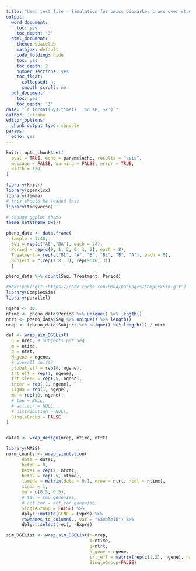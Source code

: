 ```yaml
---
title: "User test file - Simulation for omics biomarker cross over studies"
output:
  word_document:
    toc: yes
    toc_depth: '3'
  html_document:
    theme: spacelab
    mathjax: default
    code_folding: hide
    toc: yes
    toc_depth: 3
    number_sections: yes
    toc_float:
      collapsed: no
      smooth_scroll: no
  pdf_document:
    toc: yes
    toc_depth: '3'
date: "`r format(Sys.time(), '%d %B, %Y')`"
author: Juliane
editor_options:
  chunk_output_type: console
params:
  echo: yes
---
```


```r
knitr::opts_chunk$set(
  eval = TRUE, echo = params$echo, results = "asis",
  message = FALSE, warning = FALSE, error = TRUE,
  width = 120
)

```


```r
library(knitr)
library(openxlsx)
library(limma)
# this should be loaded last
library(tidyverse)

# change ggplot theme
theme_set(theme_bw())
```


```r

pheno_data <- data.frame(
  Sample = 1:48, 
  Seq = rep(c("AB","BA"), each = 24),
  Period = rep(c(0, 1, 2, 0, 1, 2), each = 8),
  Treatment = rep(c("BL", "A", "B", "BL", "B", "A"), each = 8),
  Subject = c(rep(1:8, 3), rep(9:16, 3))
  )

pheno_data %>% count(Seq, Treatment, Period)

```

```r
#pak::pak("git::https://code.roche.com/PMDA/packages/ComplexSim.git")
library(ComplexSim)
library(parallel)

ngene <- 10
ntime <- pheno_data$Period %>% unique() %>% length()
ntrt <- pheno_data$Seq %>% unique() %>% length()
nrep <- (pheno_data$Subject %>% unique() %>% length()) / ntrt

dat <- wrap_sim_DGEList(
  n = nrep, # subjects per Seq
  m = ntime,
  q = ntrt,
  N_gene = ngene,
  # overall shift?
  global_eff = rep(0, ngene),
  trt_eff = rep(1, ngene),
  trt_slope = rep(.5, ngene),
  inter = rep(.1, ngene),
  sigma = rep(1, ngene),
  mu = rep(10, ngene),
  # tau = NULL,
  # act.cor = NULL,
  # distribution = NULL,
  SingleGroup = FALSE
)



```


```r
data1 <- wrap_design(nrep, ntime, ntrt)

library(MASS)
norm_counts <- wrap_simulation(
      data = data1,
      beta0 = 0,
      beta1 = rep(1, ntrt),
      beta2 = rep(.5, ntime),
      lambda = matrix(data = 0.1, nrow = ntrt, ncol = ntime),
      sigma = 1,
      mu = c(0.5, 0.5),
      # tau = tau_genewise,
      # act.cor = act.cor_genewise,
      SingleGroup = FALSE) %>%
      dplyr::mutate(GENE = Exprs) %>%
      rownames_to_column(., var = "SampleID") %>%
      dplyr::select(-eij, -Exprs)

```


```r
sim_DGEList <- wrap_sim_DGEList(n=nrep, 
                                m=ntime, 
                                q=ntrt, 
                                N_gene = ngene, 
                                trt_eff = matrix(rep(c(1,2), ngene), ncol=ngene), 
                                SingleGroup=FALSE)
```




